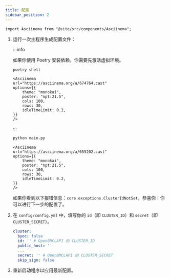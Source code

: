 ```yaml
---
title: 配置
sidebar_position: 2
---
```


````mdx-code-block
import Asciinema from "@site/src/components/Asciinema";
````

1. 运行一次主程序生成配置文件：

    :::info

    如果你使用 Poetry 安装依赖，你需要先激活虚拟环境。

    ```sh
    poetry shell
    ```

    ````mdx-code-block
    <Asciinema
    url="https://asciinema.org/a/674764.cast"
    options={{
        theme: "monokai",
        poster: "npt:21.5",
        cols: 100,
        rows: 30,
        idleTimeLimit: 0.2,
    }}
    />
    ````

    :::


    ```sh
    python main.py
    ```

    ````mdx-code-block
    <Asciinema
    url="https://asciinema.org/a/655202.cast"
    options={{
        theme: "monokai",
        poster: "npt:21.5",
        cols: 100,
        rows: 30,
        idleTimeLimit: 0.2,
    }}
    />
    ````

    如果你看到以下报错信息：`core.exceptions.ClusterIdNotSet`，恭喜你！你可以进行下一步的配置了。

2. 在 `config/config.yml` 中，填写你的 `id`（即 `CLUSTER_ID`）和 `secret`（即 `CLUSTER_SECRET`）。

    ```yml title="config/config.yml" {3,6}
    cluster:
      byoc: false
      id: '' # OpenBMCLAPI 的 CLUSTER_ID
      public_host: ''
      ...
      secret: '' # OpenBMCLAPI 的 CLUSTER_SECRET
      skip_sign: false
    ```

3. 重新启动程序以应用最新配置。
